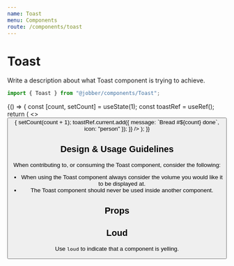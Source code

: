 ```yaml
---
name: Toast
menu: Components
route: /components/toast
---
```



# Toast

<ComponentStatus stage="pre" responsive="no" accessible="no" />

Write a description about what Toast component is trying to achieve.

```ts
import { Toast } from "@jobber/components/Toast";
```

<Playground>
  {() => {
    const [count, setCount] = useState(1);
    const toastRef = useRef();
    return (
      <>
        <Button
          label={`Cook Bread`}
          onClick={() => {
            setCount(count + 1);
            toastRef.current.add({
              message: `Bread #${count} done`,
              icon: "person"
            });
          }}
        />
        <Toast ref={toastRef} />
      </>
    );
  }}
</Playground>

<!--
  It is not necessary to include Design & Usage Guidlelines. Use this section
  to answer common questions and considerations about component usage.
-->

## Design & Usage Guidelines

When contributing to, or consuming the Toast component, consider the following:

- When using the Toast component always consider the volume you would like it to
  be displayed at.
- The Toast component should never be used inside another component.

## Props

<Props of={Toast} />

<!--
  It is not necessary to provide an example of each prop. Use usage examples to
  highlight key features of a component or particular considerations.

  See `Button.mdx` for a good example of this.
-->

## Loud

Use `loud` to indicate that a component is yelling.

<Playground>
  <Toast text="Fred" loud={true} />
</Playground>

